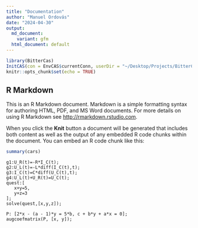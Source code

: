 ```yaml
---
title: "Documentation"
author: "Manuel Ordovás"
date: "2024-04-30"
output:
  md_document:
    variant: gfm
  html_document: default
---
```


```r
library(BitterCas)
InitCAS(con = EnvCAS$currentConn, userDir = "~/Desktop/Projects/BitterCAS/inst/tmp/")
knitr::opts_chunk$set(echo = TRUE)
```

## R Markdown

This is an R Markdown document. Markdown is a simple formatting syntax for authoring HTML, PDF, and MS Word documents. For more details on using R Markdown see <http://rmarkdown.rstudio.com>.

When you click the **Knit** button a document will be generated that includes both content as well as the output of any embedded R code chunks within the document. You can embed an R code chunk like this:

```r
summary(cars)
```



```CAS
g1:U_R(t)=-R*I_C(t);
g2:U_L(t)=-L*diff(I_C(t),t);
g3:I_C(t)=C*diff(U_C(t),t);
g4:U_L(t)+U_R(t)=U_C(t);
quest:[
   x+y=5,
   y+z=3
];
solve(quest,[x,y,z]);

P: [2*x - (a - 1)*y = 5*b, c + b*y + a*x = 0];
augcoefmatrix(P, [x, y]);
```



